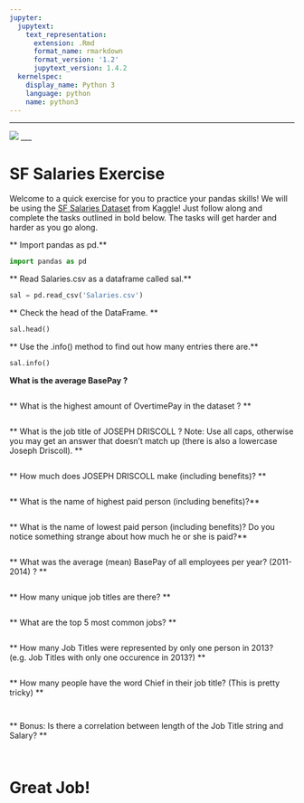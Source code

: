 ```yaml
---
jupyter:
  jupytext:
    text_representation:
      extension: .Rmd
      format_name: rmarkdown
      format_version: '1.2'
      jupytext_version: 1.4.2
  kernelspec:
    display_name: Python 3
    language: python
    name: python3
---
```


___

<a href='http://www.pieriandata.com'> <img src='../../Pierian_Data_Logo.png' /></a>
___


# SF Salaries Exercise 

Welcome to a quick exercise for you to practice your pandas skills! We will be using the [SF Salaries Dataset](https://www.kaggle.com/kaggle/sf-salaries) from Kaggle! Just follow along and complete the tasks outlined in bold below. The tasks will get harder and harder as you go along.


** Import pandas as pd.**

```python
import pandas as pd
```

** Read Salaries.csv as a dataframe called sal.**

```python
sal = pd.read_csv('Salaries.csv')
```

** Check the head of the DataFrame. **

```python
sal.head()
```

** Use the .info() method to find out how many entries there are.**

```python
sal.info()
```

**What is the average BasePay ?**

```python

```

** What is the highest amount of OvertimePay in the dataset ? **

```python

```

** What is the job title of  JOSEPH DRISCOLL ? Note: Use all caps, otherwise you may get an answer that doesn't match up (there is also a lowercase Joseph Driscoll). **

```python

```

** How much does JOSEPH DRISCOLL make (including benefits)? **

```python

```

** What is the name of highest paid person (including benefits)?**

```python

```

** What is the name of lowest paid person (including benefits)? Do you notice something strange about how much he or she is paid?**

```python

```

** What was the average (mean) BasePay of all employees per year? (2011-2014) ? **

```python

```

** How many unique job titles are there? **

```python

```

** What are the top 5 most common jobs? **

```python

```

** How many Job Titles were represented by only one person in 2013? (e.g. Job Titles with only one occurence in 2013?) **

```python

```

** How many people have the word Chief in their job title? (This is pretty tricky) **

```python

```

```python

```

** Bonus: Is there a correlation between length of the Job Title string and Salary? **

```python

```

```python

```

# Great Job!
